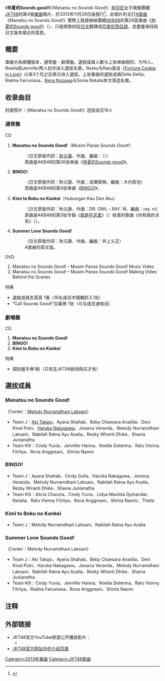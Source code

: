 {{otheruse
|subject=JKT48的單曲唱片
|other=其日本姊妹团体AKB48的同名单曲唱片
|仲夏的Sounds good!
}}
{{noteTA
|1=zh-tw:印尼;zh-cn:印度尼西亚;zh-hk:印尼;
|2=zh-tw:團體;zh-cn:组合;zh-hk:組合;
}}
{{Infobox Single
| Name           = 仲夏的Sounds good!<br>Manatsu no Sounds Good!
| Artist         = [[JKT48|JKT48]]
| Cover          = JKT_Manatsu_R.jpg
| Caption        = 通常盤封面
| Album          = 
| B-side         = BINGO!<br/>Kimi to Boku no Kankei – Hubungan Kau Dan Aku<br/>Manatsu no Sounds Good! – Summer Love Sounds Good!（通常盤）
| Released       = 2013年11月26日
| Format         = [[单曲|单曲]]
| Recorded       = 2013年
| Genre          = 
| Length         = 
| Label          = {{link-id|Hits Records|Hits Records}}
| Writer         = [[秋元康|秋元康]]（日文原版作詞）<br/>{{link-ja|井上义正|井上ヨシマサ}}（作曲 #1 通常盤 #4）<br/>成瀬英樹（作曲 #2）<br/>DR. OWL・RAY. M（作曲 #3）
| Producer       = 秋元康
| Certification  = 
| Chart position = 
| Last single    = [[戀愛的幸運餅乾_(JKT48單曲)|Fortune Cookie in Love]]<br />（2013年）
| This single    = '''Manatsu no Sounds Good!'''<br />（2013年）
| Next single    = [[飛翔入手_(JKT48单曲)|Flying Get]]<br />（2014年）
}}
《'''仲夏的Sounds good!'''》（Manatsu no Sounds Good!）是[[印尼|印尼]]女子偶像團體[[JKT48|JKT48]]的第4張[[單曲|單曲]]唱片，於2013年11月26日由{{link-id|Hits Records|Hits Records}}發行<ref>{{Cite web|date=2013-11-26|url=http://www.jkt48.com/news/detail/id/205?lang=jp|script-title=ja:JKT48 4thシングルCD「Manatsu no Sounds Good! – Musim Panas Sounds Good!」 2013年11月26日（火）発売！|publisher=JKT48官方网站|accessdate=2013-11-26|archive-date=2013-12-01|archive-url=https://web.archive.org/web/20131201044313/http://jkt48.com/news/detail/id/205?lang=jp|dead-url=no}}</ref>。此唱片的主打[[A面曲|A面曲]]《Manatsu no Sounds Good!》實際上就是姊妹團體[[AKB48|AKB48]]的第26首單曲《[[仲夏的Sounds_good!|仲夏的Sounds good!]]》（{{lang-ja|真夏のSounds good !}}），只是將歌詞從[[日文|日文]]翻譯成[[印度尼西亞語|印度尼西亞語]]，並盡量保持與日文版本接近的意思。

== 概要 ==
單曲分為兩種版本，通常盤・劇場盤。選拔成員人数与上张单曲相同，为16人。Noella和Jennifer两人初次进入選拔名單。Rezky与Ratu是自《[[恋爱的幸运饼干_(JKT48单曲)|Fortune Cookie in Love]]》以来3个月之后再次进入選拔。上张單曲的選拔成員Della Delila、Riskha Fairunissa、[[野澤玲奈|Rena Nozawa]]与Sonia Natalia本次落选名單。

== 收录曲目 ==
封面照片：《Manatsu no Sounds Good!》选拔成员16人

=== 通常盤 ===
; CD
# '''Manatsu no Sounds Good!'''（Musim Panas Sounds Good!）
#: （日文原版作詞：[[秋元康|秋元康]]、作曲、編曲：{{link-ja|井上义正|井上ヨシマサ}}（{{lang|ja|井上ヨシマサ}}））
#: 原曲是AKB48的第26张单曲《[[仲夏的Sounds_good!|仲夏的Sounds good!]]》。
# '''BINGO!'''
#: （日文原版作詞：秋元康、作曲：成瀬英樹、編曲：大内哲也）
#: 原曲是AKB48的第4张单曲《[[BINGO!|BINGO!]]》。
# '''Kimi to Boku no Kankei'''（Hubungan Kau Dan Aku）
#: （日文原版作詞：秋元康、作曲：DR. OWL・RAY. M、編曲：ray. m）
#: 原曲是AKB48的第3张专辑《[[就是在这里|就是在这里]]》（{{lang|ja|ここにいたこと}}）收录的歌曲《你和我的关系》（{{lang|ja|君と僕の関係}}）。
# '''Summer Love Sounds Good!'''
#: （日文原版作詞：秋元康、作曲、編曲：井上义正）
#: A面曲的英文版。
;DVD
#  Manatsu no Sounds Good! – Musim Panas Sounds Good! Music Video
#  Manatsu no Sounds Good! – Musim Panas Sounds Good! Making Video Behind the Scenes

; 特典
* 選抜成員生寫真 1張（16名成员中隨機封入1张）
* “Call Sounds Good!”应募券 1张（可与成员通电话）

=== 劇場盤 ===
; CD
# '''Manatsu no Sounds Good!'''
# '''BINGO!'''
# '''Kimi to Boku no Kankei'''
; 特典
* 個別握手券1枚（只有在JKT48剧场购买才有）

== 選拔成員 ==
=== Manatsu no Sounds Good! ===
（Center：[[Melody_Nurramdhani_Laksani|Melody Nurramdhani Laksani]]）
* Team J：[[高城亚樹|Aki Takajo]]、Ayana Shahab、Beby Chaesara Anadila、Devi Kinal Putri、[[仲川遥香|Haruka Nakagawa]]、Jessica Veranda、Melody Nurramdhani Laksani、Nabilah Ratna Ayu Azalia、Rezky Wiranti Dhike、Shania Junianatha
* Team KIII：Cindy Yuvia、Jennifer Hanna、Noella Sisterina、Ratu Vienny Fitrilya、Rona Anggreani、Shinta Naomi

=== BINGO! ===
* Team J：Ayana Shahab、Cindy Gulla、Haruka Nakagawa、Jessica Veranda、Melody Nurramdhani Laksani、Nabilah Ratna Ayu Azalia、Rezky Wiranti Dhike、Shania Junianatha
* Team KIII：Alicia Chanzia、Cindy Yuvia、Lidya Maulida Djuhandar、Natalia、Ratu Vienny Fitrilya、Rona Anggreani、Shinta Naomi、Thalia

=== Kimi to Boku no Kankei ===
* Team J：Melody Nurramdhani Laksani、Nabilah Ratna Ayu Azalia

=== Summer Love Sounds Good! ===
（Center：Melody Nurramdhani Laksani）
* Team J：Aki Takajo、Ayana Shahab、Beby Chaesara Anadila、Devi Kinal Putri、Haruka Nakagawa、Jessica Veranda、Melody Nurramdhani Laksani、Nabilah Ratna Ayu Azalia、Rezky Wiranti Dhike、Shania Junianatha
* Team KIII：Cindy Yuvia、Jennifer Hanna、Noella Sisterina、Ratu Vienny Fitrilya、Riskha Fairunissa、Rona Anggreani、Shinta Naomi

== 注释 ==
{{reflist}}

== 外部链接 ==
* JKT48官方YouTube频道公开播放影片：
** {{Youtube|DGxeaKjVzk8|预告版MV}}
* [http://www.jkt48.com/manatsu-no-sounds-good?lang=jp JKT48官方网站中的介绍页面]{{Wayback|url=http://www.jkt48.com/manatsu-no-sounds-good?lang=jp |date=20131130004211 }}

{{DEFAULTSORT:Manatsu no Sounds Good!}}
{{JKT48}}

[[Category:2013年單曲|Category:2013年單曲]]
[[Category:JKT48歌曲|Category:JKT48歌曲]]